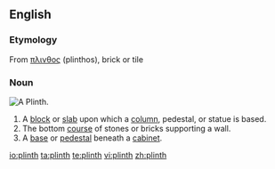 ==English==
===Etymology===
From {{Gr.}} [[πλινθος]] (plinthos), brick or tile

===Noun===
[[Image:Plinth.jpg|thumb|A Plinth.]]
{{en-noun}}
# A [[block]] or [[slab]] upon which a [[column]], pedestal, or statue is based.
# The bottom [[course]] of stones or bricks supporting a wall.
# A [[base]] or [[pedestal]] beneath a [[cabinet]].

[[io:plinth]]
[[ta:plinth]]
[[te:plinth]]
[[vi:plinth]]
[[zh:plinth]]